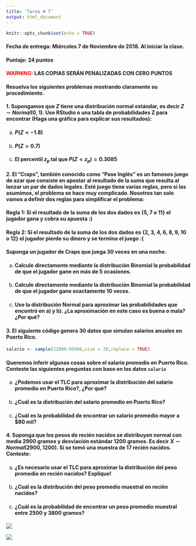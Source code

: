 ```yaml
---
title: 'Tarea # 7'
output: html_document
---
```


```r
knitr::opts_chunk$set(echo = TRUE)
```

#### **Fecha de entrega:** Miércoles 7 de Noviembre de 2018. Al iniciar la clase.

#### **Puntaje: 24 puntos** 

####  <span style="color:red">**WARNING**:</span> **LAS COPIAS SERÁN PENALIZADAS CON CERO PUNTOS**

#### Resuelva los siguientes problemas mostrando claramente su procedimiento.

#### **1.** Supongamos que $Z$ tiene una distribución normal estándar, es decir $Z \sim Normal(0,1)$. Use RStudio o una tabla de probabilidades Z para encontrar (Haga una gráfica para explicar sus resultados): 

a)  #### $P(Z < -1.8)$
b)  #### $P(Z > 0.7)$
c)  #### El percentil $z_p$ tal que $P(Z < z_p)=0.3085$

####  **2.** El “Craps”, también conocido como  “Pase Inglés” es un famosos juego de azar que consiste en apostar al resultado de la suma que resulta al lanzar un par de dados legales. Esté juego tiene varias reglas, pero si las asumimos, el problema se hace muy complicado. Nosotros tan solo vamos a definir dos reglas para simplificar el problema:

#### **Regla 1:**  Si el resultado de la suma de los dos dados es {5, 7 o 11} el jugador gana y cobra su apuesta  :)

#### **Regla 2:**  Si el resultado de la suma de los dos dados es {2, 3, 4, 6, 8, 9, 10 o 12} el jugador pierde su dinero y se termina el juego  :(

#### Suponga un jugador de Craps que juega 30 veces en una noche.

a)  ####  Calcule directamente mediante la distribución Binomial la probabilidad de que el jugador gane en más de 5 ocasiones.

b)  ####  Calcule directamente mediante la distribución Binomial la probabilidad de que el jugador gane exactamente 10 veces.

c) ####  Use la distribución Normal para aproximar las probabilidades que encontró en a) y b). ¿La aproximación en este caso es buena o mala? ¿Por qué?


#### **3.** El siguiente código genera 30 datos que simulan salarios anuales en Puerto Rico.

```r
salario <- sample(22000:85000,size = 30,replace = TRUE)
```

#### Queremos inferir algunas cosas sobre el salario promedio en Puerto Rico. Conteste las siguientes preguntas con base en los datos `salario`

a) #### ¿Podemos usar el **TLC** para aproximar la distribución del salario promedio en Puerto Rico?, ¿Por qué?

b) #### ¿Cuál es la distribución del salario promedio en Puerto Rico?

c) #### ¿Cuál es la probabilidad de encontrar un salario promedio mayor a $\$ 80$ mil?


#### **4.** Suponga que los pesos de recién nacidos se distribuyen normal con media 2900 gramos y desviación estándar 1200 gramos. Es decir $X \sim Normal(2900, 1200)$. Sí se tomó una muestra de 17 recién nacidos. Conteste:

a)  #### ¿Es necesario usar el **TLC** para aproximar la distribución del peso promedio en recién nacidos? Explique!

b)  #### ¿Cuál es la distribución del peso promedio muestral en recién nacidos?


c)  #### ¿Cuál es la probabilidad de encontrar un peso promedio muestral entre 2500 y 3800 gramos?


![](blanco.png)

![](blanco.png)
